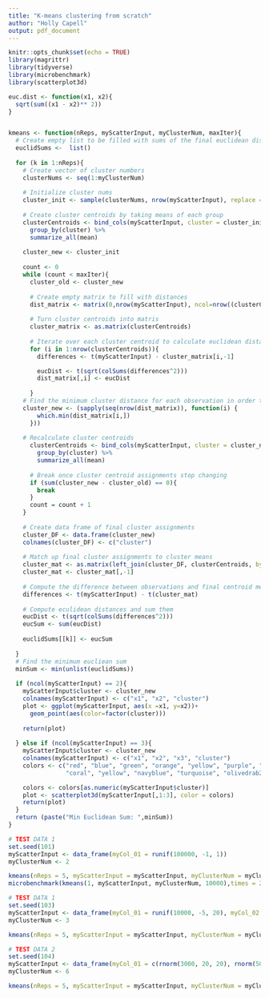 ```yaml
---
title: "K-means clustering from scratch"
author: "Holly Capell"
output: pdf_document
---
```


```r
knitr::opts_chunk$set(echo = TRUE)
library(magrittr)
library(tidyverse)
library(microbenchmark)
library(scatterplot3d)

```


```r
euc.dist <- function(x1, x2){
  sqrt(sum((x1 - x2)** 2))
}


kmeans <- function(nReps, myScatterInput, myClusterNum, maxIter){
  # Create empty list to be filled with sums of the final euclidean distances from the centroids
  euclidSums <-  list()
  
  for (k in 1:nReps){
    # Create vector of cluster numbers
    clusterNums <- seq(1:myClusterNum)
    
    # Initialize cluster nums
    cluster_init <- sample(clusterNums, nrow(myScatterInput), replace = T) 
    
    # Create cluster centroids by taking means of each group
    clusterCentroids <- bind_cols(myScatterInput, cluster = cluster_init) %>% 
      group_by(cluster) %>% 
      summarize_all(mean)
    
    cluster_new <- cluster_init 
    
    count <- 0
    while (count < maxIter){
      cluster_old <- cluster_new
      
      # Create empty matrix to fill with distances
      dist_matrix <- matrix(0,nrow(myScatterInput), ncol=nrow((clusterCentroids)))
      
      # Turn cluster centroids into matris
      cluster_matrix <- as.matrix(clusterCentroids)
      
      # Iterate over each cluster centroid to calculate euclidean distances with myScatterInput
      for (i in 1:nrow(clusterCentroids)){
        differences <- t(myScatterInput) - cluster_matrix[i,-1] 

        eucDist <- t(sqrt(colSums(differences^2)))
        dist_matrix[,i] <- eucDist
        
      }
    # Find the minimum cluster distance for each observation in order to reassign clusters
    cluster_new <- (sapply(seq(nrow(dist_matrix)), function(i) {
        which.min(dist_matrix[i,])
      }))
      
    # Recalculate cluster centroids
      clusterCentroids <- bind_cols(myScatterInput, cluster = cluster_new) %>% 
        group_by(cluster) %>% 
        summarize_all(mean)
      
      # Break once cluster centroid assignments stop changing
      if (sum(cluster_new - cluster_old) == 0){
        break 
      }
      count = count + 1
    }
    
    # Create data frame of final cluster assignments
    cluster_DF <- data.frame(cluster_new)
    colnames(cluster_DF) <- c("cluster")
    
    # Match up final cluster assignments to cluster means
    cluster_mat <- as.matrix(left_join(cluster_DF, clusterCentroids, by="cluster"))
    cluster_mat <- cluster_mat[,-1]
    
    # Compute the difference between observations and final centroid mean
    differences <- t(myScatterInput) - t(cluster_mat) 
    
    # Compute eculidean distances and sum them 
    eucDist <- t(sqrt(colSums(differences^2)))
    eucSum <- sum(eucDist)
    
    euclidSums[[k]] <- eucSum
    
  }
  # Find the minimum eucliean sum
  minSum <- min(unlist(euclidSums))
  
  if (ncol(myScatterInput) == 2){
    myScatterInput$cluster <- cluster_new
    colnames(myScatterInput) <- c("x1", "x2", "cluster")
    plot <- ggplot(myScatterInput, aes(x =x1, y=x2))+
      geom_point(aes(color=factor(cluster)))  
    
    return(plot)
    
  } else if (ncol(myScatterInput) == 3){
    myScatterInput$cluster <- cluster_new
    colnames(myScatterInput) <- c("x1", "x2", "x3", "cluster")
    colors <- c("red", "blue", "green", "orange", "yellow", "purple", "pink",
                "coral", "yellow", "navyblue", "turquoise", "olivedrab2") 

    colors <- colors[as.numeric(myScatterInput$cluster)]
    plot <- scatterplot3d(myScatterInput[,1:3], color = colors)
    return(plot)
  } 
  return (paste("Min Euclidean Sum: ",minSum))
}


```


```r
# TEST DATA 1
set.seed(101)
myScatterInput <- data_frame(myCol_01 = runif(100000, -1, 1))
myClusterNum <- 2

kmeans(nReps = 5, myScatterInput = myScatterInput, myClusterNum = myClusterNum, maxIter = 10000)
microbenchmark(kmeans(1, myScatterInput, myClusterNum, 10000),times = 2)
```


```r
# TEST DATA 1
set.seed(103)
myScatterInput <- data_frame(myCol_01 = runif(10000, -5, 20), myCol_02 = c(rnorm(3000, 20, 5), rnorm(5000, -4, 2), rnorm(2000, 40, 2)))
myClusterNum <- 3

kmeans(nReps = 5, myScatterInput = myScatterInput, myClusterNum = myClusterNum, maxIter = 10000)

```


```r
# TEST DATA 2
set.seed(104)
myScatterInput <- data_frame(myCol_01 = c(rnorm(3000, 20, 20), rnorm(5000, -4, 2), rnorm(2000, 40, 2)), myCol_02 = runif(10000, -5, 20))
myClusterNum <- 6

kmeans(nReps = 5, myScatterInput = myScatterInput, myClusterNum = myClusterNum, maxIter = 10000)

```
